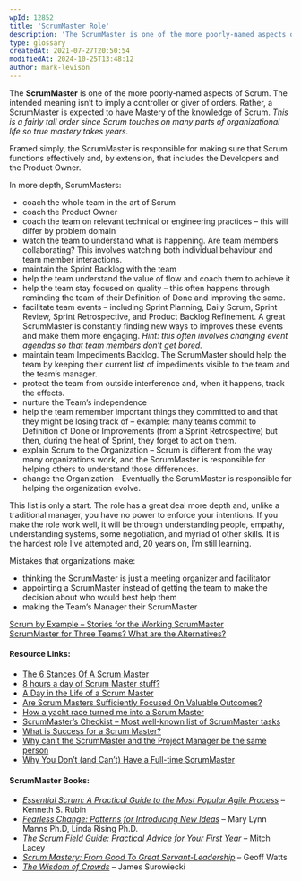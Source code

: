 ```yaml
---
wpId: 12852
title: 'ScrumMaster Role'
description: 'The ScrumMaster is one of the more poorly-named aspects of Scrum. The intended meaning isn''t to imply a controller or giver of orders. Rather, a ScrumMaster is expected to have Mastery of the knowledge of Scrum. This is a fairly tall order since Scrum touches on many parts of organizational life so true mastery takes ...'
type: glossary
createdAt: 2021-07-27T20:50:54
modifiedAt: 2024-10-25T13:48:12
author: mark-levison
---
```



The **ScrumMaster** is one of the more poorly-named aspects of Scrum. The intended meaning isn’t to imply a controller or giver of orders. Rather, a ScrumMaster is expected to have Mastery of the knowledge of Scrum. _This is a fairly tall order since Scrum touches on many parts of organizational life so true mastery takes years._

Framed simply, the ScrumMaster is responsible for making sure that Scrum functions effectively and, by extension, that includes the Developers and the Product Owner.

In more depth, ScrumMasters:

*   coach the whole team in the art of Scrum
*   coach the Product Owner
*   coach the team on relevant technical or engineering practices – this will differ by problem domain
*   watch the team to understand what is happening. Are team members collaborating? This involves watching both individual behaviour and team member interactions.
*   maintain the Sprint Backlog with the team
*   help the team understand the value of flow and coach them to achieve it
*   help the team stay focused on quality – this often happens through reminding the team of their Definition of Done and improving the same.
*   facilitate team events – including Sprint Planning, Daily Scrum, Sprint Review, Sprint Retrospective, and Product Backlog Refinement. A great ScrumMaster is constantly finding new ways to improves these events and make them more engaging. _Hint: this often involves changing event agendas so that team members don’t get bored._
*   maintain team Impediments Backlog. The ScrumMaster should help the team by keeping their current list of impediments visible to the team and the team’s manager.
*   protect the team from outside interference and, when it happens, track the effects.
*   nurture the Team’s independence
*   help the team remember important things they committed to and that they might be losing track of – example: many teams commit to Definition of Done or Improvements (from a Sprint Retrospective) but then, during the heat of Sprint, they forget to act on them.
*   explain Scrum to the Organization – Scrum is different from the way many organizations work, and the ScrumMaster is responsible for helping others to understand those differences.
*   change the Organization – Eventually the ScrumMaster is responsible for helping the organization evolve.

This list is only a start. The role has a great deal more depth and, unlike a traditional manager, you have no power to enforce your intentions. If you make the role work well, it will be through understanding people, empathy, understanding systems, some negotiation, and myriad of other skills. It is the hardest role I’ve attempted and, 20 years on, I’m still learning.

Mistakes that organizations make:

*   thinking the ScrumMaster is just a meeting organizer and facilitator
*   appointing a ScrumMaster instead of getting the team to make the decision about who would best help them
*   making the Team’s Manager their ScrumMaster

[Scrum by Example – Stories for the Working ScrumMaster](/blog/scrum-by-example.html)  
[ScrumMaster for Three Teams? What are the Alternatives?](/blog/scrummaster-for-three-teams-what-are-the-alternatives.html)

#### Resource Links:

*   [The 6 Stances Of A Scrum Master](https://medium.com/the-liberators/the-6-stances-of-a-scrum-master-a0f0666b95)
*   [8 hours a day of Scrum Master stuff?](https://www.growingagile.co.za/2016/06/8-hours-a-day-of-scrum-master-stuff/)
*   [A Day in the Life of a Scrum Master](https://resources.scrumalliance.org/Article/day-life-scrum-master)
*   [Are Scrum Masters Sufficiently Focused On Valuable Outcomes?](https://medium.com/the-liberators/in-depth-are-scrum-masters-sufficiently-focused-on-valuable-outcomes-7b51c4403869)
*   [How a yacht race turned me into a Scrum Master](http://www.mansell.nl/2016/05/how-yacht-race-turned-me-into-scrum.html)
*   [ScrumMaster’s Checkist – Most well-known list of ScrumMaster tasks](https://www.scrummasterchecklist.org/)
*   [What is Success for a Scrum Master?](https://www.infoq.com/articles/scrum-master-success/)
*   [Why can’t the ScrumMaster and the Project Manager be the same person](https://pm.stackexchange.com/questions/4707/why-cant-the-scrummaster-and-the-project-manager-be-the-same-person)
*   [Why You Don’t (and Can’t) Have a Full-time ScrumMaster](https://www.linkedin.com/pulse/why-you-dont-cant-have-full-time-scrummaster-jan-beaver/)

#### ScrumMaster Books:

*   _[Essential Scrum: A Practical Guide to the Most Popular Agile Process](https://www.amazon.com/Essential-Scrum-Practical-Addison-Wesley-Signature/dp/0137043295/&tag=notesfromatoo-20)_ – Kenneth S. Rubin
*   _[Fearless Change: Patterns for Introducing New Ideas](https://www.amazon.com/books/dp/0201741571/&tag=notesfromatoo-20)_ – Mary Lynn Manns Ph.D, Linda Rising Ph.D.
*   _[The Scrum Field Guide: Practical Advice for Your First Year](https://www.amazon.com/The-Scrum-Field-Guide-Development/dp/0321554159/&tag=notesfromatoo-20)_ – Mitch Lacey
*   [_Scrum Mastery: From Good To Great Servant-Leadership_](https://www.amazon.com/Scrum-Mastery-Good-Great-Servant-Leadership/dp/0957587406/&tag=notesfromatoo-20/) – Geoff Watts
*   [_The Wisdom of Crowds_](https://www.amazon.com/Wisdom-Crowds-James-Surowiecki/dp/0385721706/&tag=notesfromatoo-20) – James Surowiecki